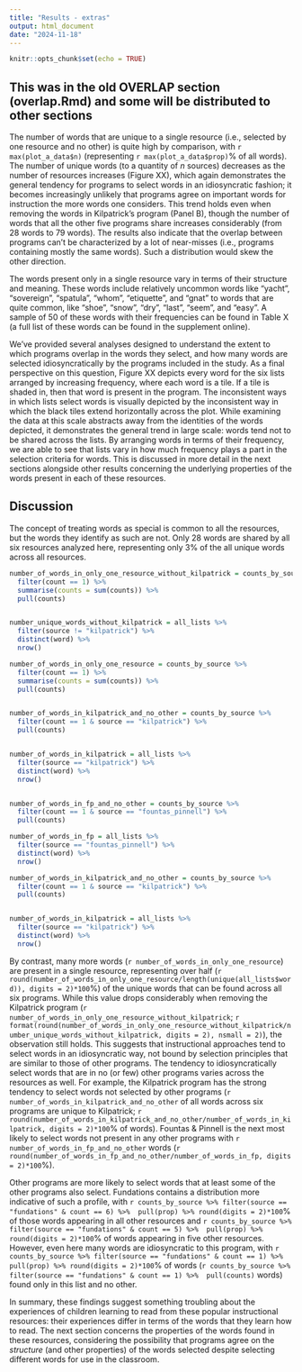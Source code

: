 ```yaml
---
title: "Results - extras"
output: html_document
date: "2024-11-18"
---
```


```r
knitr::opts_chunk$set(echo = TRUE)
```


## This was in the old OVERLAP section (overlap.Rmd) and some will be distributed to other sections
The number of words that are unique to a single resource (i.e., selected by one resource and no other) is quite high by comparison, with `r max(plot_a_data$n)` (representing `r max(plot_a_data$prop)`% of all words). The number of unique words (to a quantity of _n_ sources) decreases as the number of resources increases (Figure XX), which again demonstrates the general tendency for programs to select words in an idiosyncratic fashion; it becomes increasingly unlikely that programs agree on important words for instruction the more words one considers. This trend holds even when removing the words in Kilpatrick's program (Panel B), though the number of words that all the other five programs share increases considerably (from 28 words to 79 words). The results also indicate that the overlap between programs can't be characterized by a lot of near-misses (i.e., programs containing mostly the same words). Such a distribution would skew the other direction.


The words present only in a single resource vary in terms of their structure and meaning. These words include relatively uncommon words like "yacht", "sovereign", "spatula", "whom", "etiquette", and "gnat" to words that are quite common, like "shoe", "snow", "dry", "last", "seem", and "easy". A sample of 50 of these words with their frequencies can be found in Table X (a full list of these words can be found in the supplement online).


We've provided several analyses designed to understand the extent to which programs overlap in the words they select, and how many words are selected idiosyncratically by the programs included in the study. As a final perspective on this question, Figure XX depicts every word for the six lists arranged by increasing frequency, where each word is a tile. If a tile is shaded in, then that word is present in the program. The inconsistent ways in which lists select words is visually depicted by the inconsistent way in which the black tiles extend horizontally across the plot. While examining the data at this scale abstracts away from the identities of the words depicted, it demonstrates the general trend in large scale: words tend not to be shared across the lists. By arranging words in terms of their frequency, we are able to see that lists vary in how much frequency plays a part in the selection criteria for words. This is discussed in more detail in the next sections alongside other results concerning the underlying properties of the words present in each of these resources.

## Discussion
The concept of treating words as special is common to all the resources, but the words they identify as such are not. Only 28 words are shared by all six resources analyzed here, representing only 3% of the all unique words across all resources.

```r
number_of_words_in_only_one_resource_without_kilpatrick = counts_by_source_without_kilpatrick %>% 
  filter(count == 1) %>% 
  summarise(counts = sum(counts)) %>% 
  pull(counts)


number_unique_words_without_kilpatrick = all_lists %>% 
  filter(source != "kilpatrick") %>% 
  distinct(word) %>% 
  nrow()

number_of_words_in_only_one_resource = counts_by_source %>% 
  filter(count == 1) %>% 
  summarise(counts = sum(counts)) %>% 
  pull(counts)


number_of_words_in_kilpatrick_and_no_other = counts_by_source %>% 
  filter(count == 1 & source == "kilpatrick") %>% 
  pull(counts)


number_of_words_in_kilpatrick = all_lists %>% 
  filter(source == "kilpatrick") %>% 
  distinct(word) %>% 
  nrow()


number_of_words_in_fp_and_no_other = counts_by_source %>% 
  filter(count == 1 & source == "fountas_pinnell") %>% 
  pull(counts)

number_of_words_in_fp = all_lists %>% 
  filter(source == "fountas_pinnell") %>% 
  distinct(word) %>% 
  nrow()

number_of_words_in_kilpatrick_and_no_other = counts_by_source %>% 
  filter(count == 1 & source == "kilpatrick") %>% 
  pull(counts)


number_of_words_in_kilpatrick = all_lists %>% 
  filter(source == "kilpatrick") %>% 
  distinct(word) %>% 
  nrow()


```

By contrast, many more words (`r number_of_words_in_only_one_resource`) are present in a single resource, representing over half (`r round(number_of_words_in_only_one_resource/length(unique(all_lists$word)), digits = 2)*100`%) of the unique words that can be found across all six programs. While this value drops considerably when removing the Kilpatrick program (`r number_of_words_in_only_one_resource_without_kilpatrick`; `r format(round(number_of_words_in_only_one_resource_without_kilpatrick/number_unique_words_without_kilpatrick, digits = 2), nsmall = 2)`), the observation still holds. This suggests that instructional approaches tend to select words in an idiosyncratic way, not bound by selection principles that are similar to those of other programs. The tendency to idiosyncratically select words that are in no (or few) other programs varies across the resources as well. For example, the Kilpatrick program has the strong tendency to select words not selected by other programs (`r number_of_words_in_kilpatrick_and_no_other` of all words across six programs are unique to Kilpatrick; `r round(number_of_words_in_kilpatrick_and_no_other/number_of_words_in_kilpatrick, digits = 2)*100`% of words). Fountas & Pinnell is the next most likely to select words not present in any other programs with `r number_of_words_in_fp_and_no_other` words (`r round(number_of_words_in_fp_and_no_other/number_of_words_in_fp, digits = 2)*100`%).

Other programs are more likely to select words that at least some of the other programs also select. Fundations contains a distribution more indicative of such a profile, with `r counts_by_source %>% filter(source == "fundations" & count == 6) %>%  pull(prop) %>% round(digits = 2)*100`% of those words appearing in all other resources and `r counts_by_source %>% filter(source == "fundations" & count == 5) %>%  pull(prop) %>% round(digits = 2)*100`% of words appearing in five other resources. However, even here many words are idiosyncratic to this program, with `r counts_by_source %>% filter(source == "fundations" & count == 1) %>%  pull(prop) %>% round(digits = 2)*100`% of words (`r counts_by_source %>% filter(source == "fundations" & count == 1) %>%  pull(counts)` words) found only in this list and no other.

In summary, these findings suggest something troubling about the experiences of children learning to read from these popular instructional resources: their experiences differ in terms of the words that they learn how to read. The next section concerns the properties of the words found in these resources, considering the possibility that programs agree on the _structure_ (and other properties) of the words selected despite selecting different words for use in the classroom.
